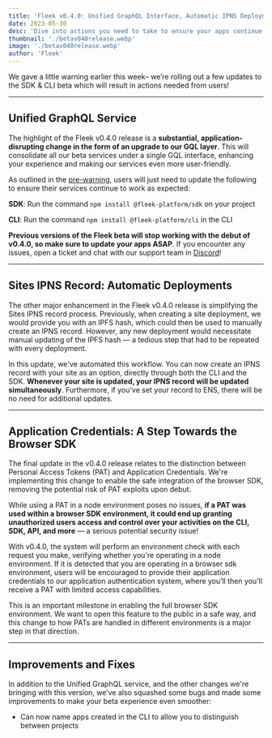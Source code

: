 ```yaml
---
title: 'Fleek v0.4.0: Unified GraphQL Interface, Automatic IPNS Deployments, App Credentials'
date: 2023-05-30
desc: 'Dive into actions you need to take to ensure your apps continue to work as expected, and everything else included in this version, with the roll-out of v0.4.0!'
thumbnail: './betav040release.webp'
image: './betav040release.webp'
author: 'Fleek'
---
```



We gave a little warning earlier this week– we’re rolling out a few updates to the SDK & CLI beta which will result in actions needed from users!

---

## Unified GraphQL Service

The highlight of the Fleek v0.4.0 release is a **substantial, application-disrupting change in the form of an upgrade to our GQL layer**. This will consolidate all our beta services under a single GQL interface, enhancing your experience and making our services even more user-friendly.

As outlined in the [pre-warning](/blog/announcements/preparing-for-fleek-beta-v040/), users will just need to update the following to ensure their services continue to work as expected:

**SDK**: Run the command `npm install @fleek-platform/sdk` on your project

**CLI**: Run the command `npm install @fleek-platform/cli` in the CLI

**Previous versions of the Fleek beta will stop working with the debut of v0.4.0, so make sure to update your apps ASAP**. If you encounter any issues, open a ticket and chat with our support team in [Discord](https://discord.gg/fleek)!

---

## Sites IPNS Record: Automatic Deployments

The other major enhancement in the Fleek v0.4.0 release is simplifying the Sites IPNS record process. Previously, when creating a site deployment, we would provide you with an IPFS hash, which could then be used to manually create an IPNS record. However, any new deployment would necessitate manual updating of the IPFS hash — a tedious step that had to be repeated with every deployment.

In this update, we've automated this workflow. You can now create an IPNS record with your site as an option, directly through both the CLI and the SDK. **Whenever your site is updated, your IPNS record will be updated simultaneously**. Furthermore, if you've set your record to ENS, there will be no need for additional updates.

<LiteYoutube videoId="q20DUZV_rUs" client:only="react" />

---

## Application Credentials: A Step Towards the Browser SDK

The final update in the v0.4.0 release relates to the distinction between Personal Access Tokens (PAT) and Application Credentials. We're implementing this change to enable the safe integration of the browser SDK, removing the potential risk of PAT exploits upon debut.

While using a PAT in a node environment poses no issues, **if a PAT was used within a browser SDK environment, it could end up granting unauthorized users access and control over your activities on the CLI, SDK, API, and more** — a serious potential security issue!

With v0.4.0, the system will perform an environment check with each request you make, verifying whether you're operating in a node environment. If it is detected that you are operating in a browser sdk environment, users will be encouraged to provide their application credentials to our application authentication system, where you’ll then you'll receive a PAT with limited access capabilities.

This is an important milestone in enabling the full browser SDK environment. We want to open this feature to the public in a safe way, and this change to how PATs are handled in different environments is a major step in that direction.

---

## Improvements and Fixes

In addition to the Unified GraphQL service, and the other changes we're bringing with this version, we’ve also squashed some bugs and made some improvements to make your beta experience even smoother:

- Can now name apps created in the CLI to allow you to distinguish between projects
